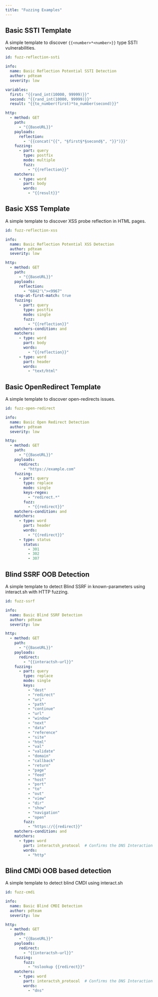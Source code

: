 ```yaml
---
title: "Fuzzing Examples"
---
```


## Basic SSTI Template

A simple template to discover `{{<number>*<number>}}` type SSTI vulnerabilities.

```yaml
id: fuzz-reflection-ssti

info:
  name: Basic Reflection Potential SSTI Detection
  author: pdteam
  severity: low

variables:
  first: "{{rand_int(10000, 99999)}}"
  second: "{{rand_int(10000, 99999)}}"
  result: "{{to_number(first)*to_number(second)}}"

http:
  - method: GET
    path:
      - "{{BaseURL}}"
    payloads:
      reflection:
        - '{{concat("{{", "§first§*§second§", "}}")}}'
    fuzzing:
      - part: query
        type: postfix
        mode: multiple
        fuzz:
          - "{{reflection}}"
    matchers:
      - type: word
        part: body
        words:
          - "{{result}}"
```
## Basic XSS Template

A simple template to discover XSS probe reflection in HTML pages.

```yaml
id: fuzz-reflection-xss

info:
  name: Basic Reflection Potential XSS Detection
  author: pdteam
  severity: low

http:
  - method: GET
    path:
      - "{{BaseURL}}"
    payloads:
      reflection:
        - "6842'\"><9967"
    stop-at-first-match: true
    fuzzing:
      - part: query
        type: postfix
        mode: single
        fuzz:
          - "{{reflection}}"
    matchers-condition: and
    matchers:
      - type: word
        part: body
        words:
          - "{{reflection}}"
      - type: word
        part: header
        words:
          - "text/html"
```

## Basic OpenRedirect Template

A simple template to discover open-redirects issues.

```yaml
id: fuzz-open-redirect

info:
  name: Basic Open Redirect Detection
  author: pdteam
  severity: low

http:
  - method: GET
    path:
      - "{{BaseURL}}"
    payloads:
      redirect:
        - "https://example.com"
    fuzzing:
      - part: query
        type: replace
        mode: single
        keys-regex:
          - "redirect.*"
        fuzz:
          - "{{redirect}}"
    matchers-condition: and
    matchers:
      - type: word
        part: header
        words:
          - "{{redirect}}"
      - type: status
        status:
          - 301
          - 302
          - 307
```

## Blind SSRF OOB Detection

A simple template to detect Blind SSRF in known-parameters using interact.sh with HTTP fuzzing.

```yaml
id: fuzz-ssrf

info:
  name: Basic Blind SSRF Detection
  author: pdteam
  severity: low

http:
  - method: GET
    path:
      - "{{BaseURL}}"
    payloads:
      redirect:
        - "{{interactsh-url}}"
    fuzzing:
      - part: query
        type: replace
        mode: single
        keys:
          - "dest"
          - "redirect"
          - "uri"
          - "path"
          - "continue"
          - "url"
          - "window"
          - "next"
          - "data"
          - "reference"
          - "site"
          - "html"
          - "val"
          - "validate"
          - "domain"
          - "callback"
          - "return"
          - "page"
          - "feed"
          - "host"
          - "port"
          - "to"
          - "out"
          - "view"
          - "dir"
          - "show"
          - "navigation"
          - "open"
        fuzz:
          - "https://{{redirect}}"
    matchers-condition: and
    matchers:
      - type: word
        part: interactsh_protocol  # Confirms the DNS Interaction
        words:
          - "http"
```

## Blind CMDi OOB based detection

A simple template to detect blind CMDI using interact.sh

```yaml
id: fuzz-cmdi

info:
  name: Basic Blind CMDI Detection
  author: pdteam
  severity: low

http:
  - method: GET
    path:
      - "{{BaseURL}}"
    payloads:
      redirect:
        - "{{interactsh-url}}"
    fuzzing:
        fuzz:
          - "nslookup {{redirect}}"
    matchers:
      - type: word
        part: interactsh_protocol  # Confirms the DNS Interaction
        words:
          - "dns"
```

